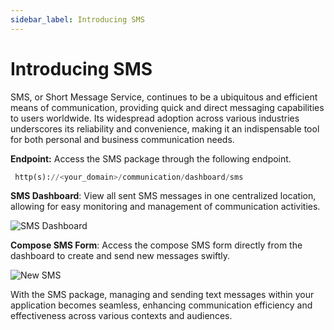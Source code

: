 ```yaml
---
sidebar_label: Introducing SMS 
---
```


# Introducing SMS

SMS, or Short Message Service, continues to be a ubiquitous and efficient means of communication, providing quick and direct messaging capabilities to users worldwide. Its widespread adoption across various industries underscores its reliability and convenience, making it an indispensable tool for both personal and business communication needs.

**Endpoint:** Access the SMS package through the following endpoint.

```python
 http(s)://<your_domain>/communication/dashboard/sms
``` 
**SMS Dashboard**: View all sent SMS messages in one centralized location, allowing for easy monitoring and management of communication activities.

![SMS Dashboard](./images/SMSDashboard.png)

**Compose SMS Form**: Access the compose SMS form directly from the dashboard to create and send new messages swiftly.

![New SMS](./images/sendSMS.png)

With the SMS package, managing and sending text messages within your application becomes seamless, enhancing communication efficiency and effectiveness across various contexts and audiences.
